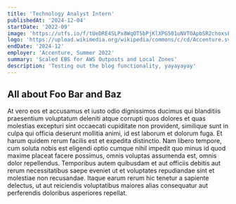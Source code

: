 ```yaml
---
title: 'Technology Analyst Intern'
publishedAt: '2024-12-04'
startDate: '2022-09'
image: 'https://utfs.io/f/tUeDRE4SLPx8WqOT5bPjKlXPG501uNVTOApbSR2choxsFdMY'
logo: 'https://upload.wikimedia.org/wikipedia/commons/c/cd/Accenture.svg'
endDate: '2024-12'
employer: 'Accenture, Summer 2022'
summary: 'Scaled EBS for AWS Outposts and Local Zones'
description: 'Testing out the blog functionality, yayayayay'
---
```


## All about Foo Bar and Baz
At vero eos et accusamus et iusto odio dignissimos ducimus qui blanditiis praesentium voluptatum deleniti atque corrupti quos dolores et quas molestias excepturi sint occaecati cupiditate non provident, similique sunt in culpa qui officia deserunt mollitia animi, id est laborum et dolorum fuga. Et harum quidem rerum facilis est et expedita distinctio. Nam libero tempore, cum soluta nobis est eligendi optio cumque nihil impedit quo minus id quod maxime placeat facere possimus, omnis voluptas assumenda est, omnis dolor repellendus. Temporibus autem quibusdam et aut officiis debitis aut rerum necessitatibus saepe eveniet ut et voluptates repudiandae sint et molestiae non recusandae. Itaque earum rerum hic tenetur a sapiente delectus, ut aut reiciendis voluptatibus maiores alias consequatur aut perferendis doloribus asperiores repellat.